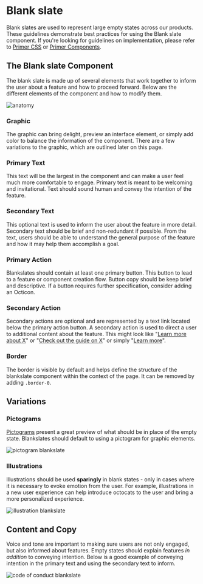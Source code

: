 

# Blank slate
Blank slates are used to represent large empty states across our products. These guidelines demonstrate best practices for using the Blank slate component. If you're looking for guidelines on implementation, please refer to [Primer CSS](https://primer.style/css/components/blankslate) or [Primer Components](https://primer.style/components).

## The Blank slate Component
The blank slate is made up of several elements that work together to inform the user about a feature and how to proceed forward. Below are the different elements of the component and how to modify them.

![anatomy](https://user-images.githubusercontent.com/6846673/62644438-f3066f80-b8fe-11e9-8e4b-e8af1cac0e58.png)

### Graphic
The graphic can bring delight, preview an interface element, or simply add color to balance the information of the component. There are a few variations to the graphic, which are outlined later on this page.

### Primary Text
This text will be the largest in the component and can make a user feel much more comfortable to engage. Primary text is meant to be welcoming and invitational. Text should sound human and convey the intention of the feature.

### Secondary Text
This optional text is used to inform the user about the feature in more detail. Secondary text should be brief and non-redundant if possible. From the text, users should  be able to understand the general purpose of the feature and how it may help them accomplish a goal.

### Primary Action
Blankslates should contain at least one primary button. This button to lead to a feature or component creation flow. Button copy should be keep brief and descriptive. If a button requires further specification, consider adding an Octicon.

### Secondary Action
Secondary actions are optional and are represented by a text link located below the primary action button. A secondary action is used to direct a user to additional content about the feature. This might look like "[Learn more about X](#)" or "[Check out the guide on X](#)" or simply "[Learn more](#)".

### Border
The border is visible by default and helps define the structure of the blankslate component within the context of the page. It can be removed by adding `.border-0`.

## Variations
### Pictograms
[Pictograms](https://ghicons.github.com/) present a great preview of what should be in place of the empty state. Blankslates should default to using a pictogram for graphic elements.

![pictogram blankslate](https://user-images.githubusercontent.com/6846673/62644441-f39f0600-b8fe-11e9-93da-30aeb0437606.png)

### Illustrations
Illustrations should be used **sparingly** in blank states - only in cases where it is necessary to evoke emotion from the user. For example, illustrations in a new user experience can help introduce octocats to the user and bring a more personalized experience.

![illustration blankslate](https://user-images.githubusercontent.com/6846673/62645137-796f8100-b900-11e9-9309-39b1f323a5eb.png)

## Content and Copy
Voice and tone are important to making sure users are not only engaged, but also informed about features. Empty states should explain features _in addition_ to conveying intention. Below is a good example of conveying intention in the primary text and using the secondary text to inform.

![code of conduct blankslate](https://user-images.githubusercontent.com/6846673/62644439-f39f0600-b8fe-11e9-9b38-6c75d8f95128.png)
